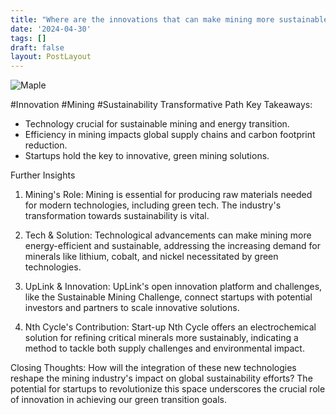 ```yaml
---
title: "Where are the innovations that can make mining more sustainable?"
date: '2024-04-30'
tags: []
draft: false
layout: PostLayout
---
```


<div className="flex justify-center">
  <div className="my-1 w-full px-2 xl:my-1 xl:w-1/2 xl:px-2">
    <img src="https://img.youtube.com/vi/zbxJ1Uf_JNs/0.jpg" alt="Maple" className="mx-auto h-58 w-auto" />
  </div>
</div>

#Innovation #Mining #Sustainability Transformative Path
Key Takeaways:
- Technology crucial for sustainable mining and energy transition.
- Efficiency in mining impacts global supply chains and carbon footprint reduction.
- Startups hold the key to innovative, green mining solutions.

Further Insights
1. Mining's Role:
Mining is essential for producing raw materials needed for modern technologies, including green tech. The industry's transformation towards sustainability is vital.

2. Tech & Solution:
Technological advancements can make mining more energy-efficient and sustainable, addressing the increasing demand for minerals like lithium, cobalt, and nickel necessitated by green technologies.

3. UpLink & Innovation:
UpLink's open innovation platform and challenges, like the Sustainable Mining Challenge, connect startups with potential investors and partners to scale innovative solutions.

4. Nth Cycle's Contribution:
Start-up Nth Cycle offers an electrochemical solution for refining critical minerals more sustainably, indicating a method to tackle both supply challenges and environmental impact.

Closing Thoughts:
How will the integration of these new technologies reshape the mining industry's impact on global sustainability efforts? The potential for startups to revolutionize this space underscores the crucial role of innovation in achieving our green transition goals.
